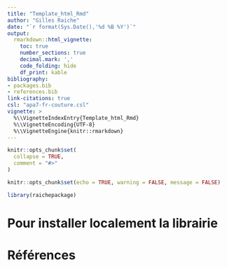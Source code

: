 ---
title: "Template_html_Rmd"
author: "Gilles Raiche"
date: "`r format(Sys.Date(),'%d %B %Y')`"
output:
  rmarkdown::html_vignette:
    toc: true
    number_sections: true
    decimal.mark: ','
    code_folding: hide
    df_print: kable
bibliography:
- packages.bib
- references.bib
link-citations: true
csl: "apa7-fr-couture.csl"
vignette: >
  %\\VignetteIndexEntry{Template_html_Rmd} 
  %\\VignetteEncoding{UTF-8}  
  %\\VignetteEngine{knitr::rmarkdown}
---

```{r, include = FALSE}
knitr::opts_chunk$set(
  collapse = TRUE,
  comment = "#>"
)

knitr::opts_chunk$set(echo = TRUE, warning = FALSE, message = FALSE)
```

```{r setup, eval=FALSE}
library(raichepackage)
```

# Pour installer localement la librairie

# Références
